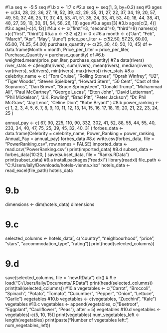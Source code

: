 
#1.a
seq <- -5:5
seq
#1.b
x <- 1:7
x
#2.a
seq <- seq(1, 3, by=0.2)
seq
#3
ages <- c(34, 28, 22, 36, 27, 18, 52, 39, 42, 29, 35, 31, 27, 22, 37, 
          34, 19, 20, 57, 49, 50, 37, 46, 25, 17, 37, 43, 53, 41, 51, 
          35, 24, 33, 41, 53, 40, 18, 44, 38, 41, 48, 27, 39, 19, 30, 
          61, 54, 58, 26, 18)
ages
#3.a
ages[3]
#3.b
ages[c(2, 4)]
#3.c
ages[-c(4, 12)]
#4.a
x <- c("first"=3, "second"=0, "third"=9)
names(x)
x[c("first", "third")]
#5.a
x <- -3:2
x[2] <- 0
x
#6.a
month <- c("Jan", "Feb", "March", "Apr", "May", "June")
price_per_liter <- c(52.50, 57.25, 60.00, 65.00, 74.25, 54.00)
purchase_quantity <- c(25, 30, 40, 50, 10, 45)
df <- data.frame(Month = month, Price_per_Liter = price_per_liter, Purchase_Quantity = purchase_quantity)
df
#6.b
weighted.mean(price_per_liter, purchase_quantity)
#7.a
data(rivers)
river_stats <- c(length(rivers), sum(rivers), mean(rivers), median(rivers), var(rivers), 
                 sd(rivers), min(rivers), max(rivers))
river_stats
#8.a
celebrity_name <- c(
  "Tom Cruise", "Rolling Stones", "Oprah Winfrey", "U2", "Tiger Woods", 
  "Steven Spielberg", "Howard Stern", "50 Cent", "Cast of the Sopranos", 
  "Dan Brown", "Bruce Springsteen", "Donald Trump", "Muhammad Ali", 
  "Paul McCartney", "George Lucas", "Elton John", "David Letterman", 
  "Phil Mickelson", "J.K. Rowling", "Brad Pitt", "Peter Jackson", 
  "Dr. Phil McGraw", "Jay Leno", "Celine Dion", "Kobe Bryant"
)
#8.b
power_ranking <- c(
  1, 2, 3, 4, 5, 6, 7, 8, 9, 10, 11, 12, 13, 
  14, 15, 16, 17, 18, 19, 20, 21, 22, 23, 24, 25
)

annual_pay <- c(
  67, 90, 225, 110, 90, 332, 302, 41, 52, 88, 55, 44, 55, 
  40, 233, 34, 40, 47, 75, 25, 39, 45, 32, 40, 31
)
forbes_data <- data.frame(Celebrity = celebrity_name, Power_Ranking = power_ranking, Annual_Pay = annual_pay)
forbes_data
#8.c
write.csv(forbes_data, file = "PowerRanking.csv", row.names = FALSE)
imported_data <- read.csv("PowerRanking.csv")
print(imported_data)
#8.d
subset_data <- forbes_data[10:20, ]
save(subset_data, file = "Ranks.RData")
print(subset_data)
#9.a
install.packages("readxl")
library(readxl)
file_path <- "C:/Users/laily/Downloads/hotels-vienna.xlsx" 
hotels_data <- read_excel(file_path)
hotels_data

# 9.b
dimensions <- dim(hotels_data)
dimensions

# 9.c 
selected_columns <- hotels_data[, c("country", "neighbourhood", "price", "stars", "accommodation_type", "rating")]
print(head(selected_columns))

# 9.d
save(selected_columns, file = "new.RData")
dir()
# 9.e 
load("C:/Users/laily/Documents/.RData")
print(head(selected_columns))
print(tail(selected_columns))
#10.a
vegetables <- c("Carrot", "Broccoli", "Spinach", "Potato", "Tomato", 
                "Cucumber", "Pepper", "Onion", "Lettuce", "Garlic")
vegetables
#10.b
vegetables <- c(vegetables, "Zucchini", "Kale")
vegetables
#10.c
vegetables <- append(vegetables, c("Beetroot", "Eggplant", "Cauliflower", "Peas"), after = 5)
vegetables
#10.d
vegetables <- vegetables[-c(5, 10, 15)]
print(vegetables)
num_vegetables_left <- length(vegetables)
print(paste("Number of vegetables left:", num_vegetables_left))
